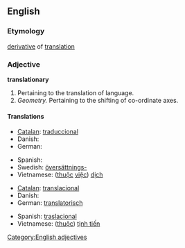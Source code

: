==English==

===Etymology===
[[derivative]] of [[translation]]

===Adjective===
'''translationary'''

# Pertaining to the translation of language.
# ''Geometry.'' Pertaining to the shifting of co-ordinate axes.

====Translations====
{{trans-top|translation of language}}
* [[Catalan]]: [[traduccional]]
* Danish: {{t-|da|oversættelses-}}
* German: {{t-|de|übersetzungstechnisch}}
{{trans-mid}}
* Spanish: {{t-|es|traduccional}}
* Swedish: [[översättnings-]]
* Vietnamese: ([[thuộc]] [[việc]]) [[dịch]]
{{trans-bottom}}

{{trans-top|shifting of coordinate axes}}
* [[Catalan]]: [[translacional]]
* Danish: {{t-|da|oversættelses-}}
* German: [[translatorisch]]
{{trans-mid}}
* Spanish: [[traslacional]]
* Vietnamese: ([[thuộc]]) [[tịnh tiến]]
{{trans-bottom}}

[[Category:English adjectives]]